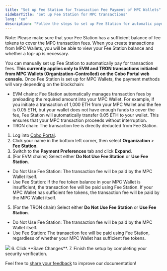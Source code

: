 ```yaml
---
title: "Set up Fee Station for Transaction Fee Payment of MPC Wallets"
sidebarTitle: "Set up Fee Station for MPC transactions"
lang: "en"
description: "Follow the steps to set up Fee Station for automatic payment of transaction fees for MPC Wallets."
---
```


Note: Please make sure that your Fee Station has a sufficient balance of fee tokens to cover the MPC transaction fees. When you create transactions from MPC Wallets, you will be able to view your Fee Station balance and whether a top-up is necessary.

You can manually set up Fee Station to automatically pay for transaction fees. **This currently applies only to EVM and TRON transactions initiated from MPC Wallets (Organization-Controlled) on the Cobo Portal web console.** Once Fee Station is set up for MPC Wallets, the payment methods will vary depending on the blockchain:

- EVM chains: Fee Station automatically manages transaction fees by preloading the required amount into your MPC Wallet. For example, if you initiate a transaction of 1,000 ETH from your MPC Wallet and the fee is 0.05 ETH, but your wallet does not have enough funds to cover the fee, Fee Station will automatically transfer 0.05 ETH to your wallet. This ensures that your MPC transaction proceeds without interruption.
- TRON chain: The transaction fee is directly deducted from Fee Station.

1. Log into [Cobo Portal](https://portal.cobo.com/login).
2. Click your name in the bottom left corner, then select **Organization** > **Fee Station**.
3. Switch to the **Payment Preferences** tab and click **Expand**.
4. (For EVM chains) Select either **Do Not Use Fee Station** or **Use Fee Station**.
- Do Not Use Fee Station: The transaction fee will be paid by the MPC Wallet itself.
- Use Fee Station: If the fee token balance in your MPC Wallet is insufficient, the transaction fee will be paid using Fee Station. If your MPC Wallet has sufficient fee tokens, the transaction fee will be paid by the MPC Wallet itself.
5. (For the TRON chain) Select either **Do Not Use Fee Station** or **Use Fee Station**.
- Do Not Use Fee Station: The transaction fee will be paid by the MPC Wallet itself.
- Use Fee Station: The transaction fee will be paid using Fee Station, regardless of whether your MPC Wallet has sufficient fee tokens.
<img src="/en/images/fee-station/1.png" className="screenshot_full_screen"/>
6. Click **Save Changes**.
7. Finish the setup by completing your security verification.

<Tip>Feel free to [share your feedback](https://forms.zohopublic.com/cobo/form/DocumentFeedbackForm/formperma/QvLOhxJv1_JMsJ-1dleZ8Itb_7rzN-LtgvsDdxosoVI?referrername=manuals) to improve our documentation!</Tip>